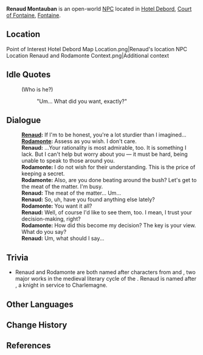 {{Meta
<!-- Remove this template after adding the missing info -->
|missing_NPC_profile  = yes
}}
{{Character Infobox
|type             = Open-World NPC
|image            = NPC Renaud.png
|realname         = Renaud Montauban<ref>Interactable: [[Fontaine Research Institute of Kinetic Energy Engineering Region#Book Donation Statistics|Book Donation Statistics]]</ref>
|deceased         = <!-- Past (for deceased prior to events of the game) or free response -->
|region           = Fontaine
|location         = Fontaine
|affiliation      = 
|title            = 

|ancestry         = <!-- Clan/family -->
|father           = 
|mother           = 
|spouse           = 
|sibling          = 
|child            = 
|relative         = 

|voiceEN          = 
|voiceCN          = 
|voiceJP          = 
|voiceKR          = 
|dialoguereward   = 
}}
'''Renaud Montauban''' is an open-world [[NPC]] located in [[Hotel Debord]], [[Court of Fontaine]], [[Fontaine]].
<!-- Following a certain dialogue branch for the first time gives the player AMOUNT_AS_WORD [[Item]]. -->

==Location==
<gallery>
Point of Interest Hotel Debord Map Location.png|Renaud's location
NPC Location Renaud and Rodamonte Context.png|Additional context
</gallery>
<!--
==Profile==
''(To be added.)''

===Appearance===
''(To be added.)''

==Quests and Events==
{{Quests and Events}}
-->
==Idle Quotes==
{{Dialogue Start}}
: {{DIcon|Idle}} (Who is he?)
:: {{A|VO Renaud 01.ogg}} "Um... What did you want, exactly?"
{{Dialogue End}}

==Dialogue==
{{Dialogue Start}}
:'''[[Renaud]]:''' If I'm to be honest, you're a lot sturdier than I imagined...
:'''[[Rodamonte]]:''' Assess as you wish. I don't care.
:'''Renaud:''' ...Your rationality is most admirable, too. It is something I lack. But I can't help but worry about you &mdash; it must be hard, being unable to speak to those around you.
:'''Rodamonte:''' I do not wish for their understanding. This is the price of keeping a secret.
:'''Rodamonte:''' Also, are you done beating around the bush? Let's get to the meat of the matter. I'm busy.
:'''Renaud:''' The meat of the matter... Um...
:'''Renaud:''' So, uh, have you found anything else lately?
:'''Rodamonte:''' You want it all?
:'''Renaud:''' Well, of course I'd like to see them, too. I mean, I trust your decision-making, right?
:'''Rodamonte:''' How did this become my decision? The key is your view. What do you say?
:'''Renaud:''' Um, what should I say...
{{Dialogue End}}
<!--
==Event Dialogue==
===Event Name===
{{Dialogue Start}}
:'''Renaud:'''
{{Dialogue End}}
-->

==Trivia==
* Renaud and Rodamonte are both named after characters from ''{{w|Orlando Innamorato}}'' and ''{{w|Orlando Furioso}}'', two major works in the medieval literary cycle of the {{w|Matter of France}}. Renaud is named after {{w|Renaud de Montauban}}, a knight in service to Charlemagne.

==Other Languages==
{{Other Languages|default_hidden=1
|en      = Renaud
|zhs     = 雷诺德
|zhs_rm  = Léinuòdé
|zht     = 雷諾德
|zht_rm  = Léinuòdé
|ja      = ルノード
|ja_rm   = Runoodo
|ko      = 르놀드
|es      = Renaud
|fr      = Renaud
|ru      = Рено
|th      = Renaud
|vi      = Renaud
|de      = Renaud
|id      = Renaud
|pt      = Renaud
|tr      = Renaud
|it      = Renaud
}}

==Change History==
{{Change History|4.0}}

==References==
{{Reflist}}